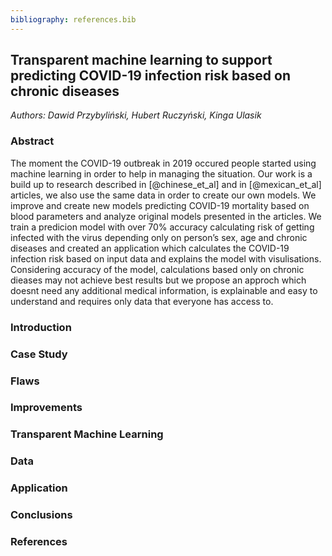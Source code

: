 ---
bibliography: references.bib  
---

## Transparent machine learning to support predicting COVID-19 infection risk based on chronic diseases

*Authors: Dawid Przybyliński, Hubert Ruczyński, Kinga Ulasik*


### Abstract

The moment the COVID-19 outbreak in 2019 occured people started using machine learning in order to help in managing the situation. Our work is a build up to research described in [@chinese_et_al] and in [@mexican_et_al] articles, we also use the same data in order to create our own models. We improve and create new models predicting COVID-19 mortality based on blood parameters and analyze original models presented in the articles. We train a predicion model with over 70% accuracy calculating risk of getting infected with the virus depending only on person's sex, age and chronic diseases and created an application which calculates the COVID-19 infection risk based on input data and explains the model with visulisations. Considering accuracy of the model, calculations based only on chronic dieases may not achieve best results but we propose an approch which doesnt need any additional medical information, is explainable and easy to understand and requires only data that everyone has access to. 



### Introduction

### Case Study

### Flaws

### Improvements

### Transparent Machine Learning

### Data

### Application

### Conclusions

### References




